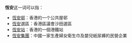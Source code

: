 '''恆安'''这一词可以指：

*[[恆安邨|恆安邨]]：香港的一个公共屋邨
*[[恆安_(選區)|恆安]]選區：香港區議會沙田選區
*[[恆安站|恆安站]]：香港的一個港鐵站
*[[恆安集團|恆安集團]]：中國一家生產婦女衛生巾及嬰兒紙尿褲的民營企業
{{disambig|Cat=二字中國相關消歧義}}